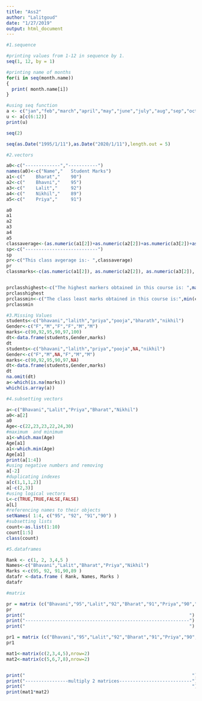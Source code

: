 ```yaml
---
title: "Ass2"
author: "Lalitgoud"
date: "1/27/2019"
output: html_document
---
```


```r
#1.sequence

#printing values from 1-12 in sequence by 1.
seq(1, 12, by = 1)

#printing name of months
for(i in seq(month.name))
{
  print( month.name[i])
}

#using seq function 
a <- c("jan","feb","march","april","may","june","july","aug","sep","oct","nov","dec")
u <- a[c(6:12)]
print(u)

seq(2)

seq(as.Date("1995/1/11"),as.Date("2020/1/11"),length.out = 5)

```


```r

#2.vectors

a0<-c("-------------","-----------")
names(a0)<-c("Name","   Student Marks")
a1<-c("    Bharat","    90")
a2<-c("    Bhavni","    95")
a3<-c("    Lalit","     92")
a4<-c("    Nikhil","    89")
a5<-c("    Priya","     91")

a0
a1
a2
a3
a4
a5
classaverage<-(as.numeric(a1[2])+as.numeric(a2[2])+as.numeric(a3[2])+as.numeric(a4[2])+as.numeric(a5[2]))/5
sp<-c("---------------------------")
sp
pr<-c("This class avgerage is:- ",classaverage)
pr
classmarks<-c(as.numeric(a1[2]), as.numeric(a2[2]), as.numeric(a3[2]), as.numeric(a4[2]), as.numeric(a5[2]))


prclasshighest<-c("The highest markers obtained in this course is: ",max(classmarks))
prclasshighest
prclassmin<-c("The class least marks obtained in this course is:",min(classmarks))
prclassmin

```

```r
#3.Missing Values
students<-c("bhavani","lalith","priya","pooja","bharath","nikhil")
Gender<-c("F","M","F","F","M","M")
marks<-c(90,92,95,90,97,100)
dt<-data.frame(students,Gender,marks)
dt
students<-c("bhavani","lalith","priya","pooja",NA,"nikhil")
Gender<-c("F","M",NA,"F","M","M")
marks<-c(90,92,95,90,97,NA)
dt<-data.frame(students,Gender,marks)
dt
na.omit(dt)
a<-which(is.na(marks))
which(is.array(a))

```


```r
#4.subsetting vectors

a<-c("Bhavani","Lalit","Priya","Bharat","Nikhil")
a0<-a[2]
a0
Age<-c(22,23,23,22,24,30)
#maximum  and minimum
a1<-which.max(Age)
Age[a1]
a1<-which.min(Age)
Age[a1]
print(a[1:4])
#using negative numbers and removing 
a[-2]
#duplicating indexes
a[c(1,1,1,2)]
a[-c(2,3)]
#using logical vectors
L<-c(TRUE,TRUE,FALSE,FALSE)
a[L]
#referencing names to their objects
setNames( 1:4, c("95", "92", "91","90") )
#subsetting lists
count<-as.list(1:10)
count[1:5]
class(count)

```


```r
#5.dataframes

Rank <- c(1, 2, 3,4,5 )
Names<-c("Bhavani","Lalit","Bharat","Priya","Nikhil")
Marks <-c(95, 92, 91,90,89 )
datafr <-data.frame ( Rank, Names, Marks )   
datafr

#matrix

pr = matrix (c("Bhavani","95","Lalit","92","Bharat","91","Priya","90","Nikhil","89"), nrow =5, ncol =2, byrow = TRUE)   
pr
print("                                                             ")
print("-------------------------------------------------------------")
print("                                                             ")

pr1 = matrix (c("Bhavani","95","Lalit","92","Bharat","91","Priya","90","Nikhil","89"), nrow =2, ncol =5, byrow = FALSE)     
pr1

mat1<-matrix(c(2,3,4,5),nrow=2)
mat2<-matrix(c(5,6,7,8),nrow=2)


print("                                                              ")
print("----------------multiply 2 matrices---------------------------")
print("                                                              ")
print(mat1*mat2)
```






